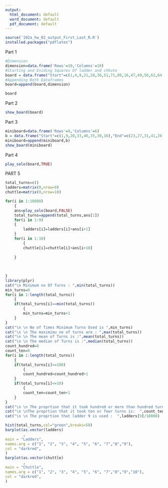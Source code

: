 ---
output:
  html_document: default
  word_document: default
  pdf_document: default
---

```{r include=FALSE}
source('102a_hw_02_output_First_Last_R.R')
installed.packages("pdflatex")


```





Part 1

```{r}

#Dimension
dimension=data.frame('Rows'=10,'Columns'=10) 
#Starting and Eniding Squares Of ladder and chhute
board = data.frame("Start"=c(1,4,9,21,28,36,51,71,80,16,47,49,56,62,64,87,93,95,98),"End"=c(38,14,31,42,84,44,67,91,100, 6,26,11,53,19,60,24,73,75,78))
#Appending Both Dataframes
board=append(board,dimension)

board
```

Part 2

```{r}
show_board(board)
```

Part 3
```{r}
miniboard=data.frame('Rows'=9,'Columns'=6)
b = data.frame("Start"=c(1,9,20,33,40,35,30,16),"End"=c(23,27,31,41,26,24,18,6))
miniboard=append(miniboard,b)
show_board(miniboard)


```


Part 4

```{r}
play_solo(board,TRUE)
```

PART 5

```{r}
total_turns=c()
ladders=matrix(0,nrow=9)
chuttle=matrix(0,nrow=10)

for(i in 1:10000)
    {
    ans=play_solo(board,FALSE)
    total_turns=append(total_turns,ans[1])
    for(i in 1:9)
    {
        ladders[i]=ladders[i]+ans[i+1]
    }
    for(i in 1:10)
        {
        chuttle[i]=chuttle[i]+ans[i+10]
        
    }
    
    
        
}
library(plyr)
cat("\n Minimum no Of Turns : ",min(total_turns))
min_turns=0
for(i in 1:length(total_turns))
    {
    if(total_turns[i]==min(total_turns))
        {
        min_turns=min_turns+1
    }
}
cat("\n \n No of Times Minimum Turns Used is ",min_turns)
cat("\n \n The maximimu no of turns are : ",max(total_turns))
cat("\n \n The mean of Turns is :",mean(total_turns))
cat("\n \n The median of Turns is :",median(total_turns))
count_hundred=0
count_ten=0
for(i in 1:length(total_turns))
    {
    if(total_turns[i]>=100)
        {
        count_hundred=count_hundred+1
    }
    if(total_turns[i]<=10)
        {
        count_ten=count_ten+1
    }
}
cat("\n \n The proprtion that it took hundred or more than hundred turns is:  ",count_hundred/10000)
cat("\n \nThe proprtion that it took ten or fewr turns is:  ",count_ten/10000)
cat("\n \n The proprtion that ladder 9 is used :  ",ladders[9]/10000)

hist(total_turns,col="green",breaks=50)
barplot(as.vector(ladders)
        ,
main = "Ladders",
names.arg = c("1", "2", "3", "4", "5", "6", "7","8","9"),
col = "darkred",
)
barplot(as.vector(chuttle)
        ,
main = "Chuttle",
names.arg = c("1", "2", "3", "4", "5", "6", "7","8","9","10"),
col = "darkred",
)
```
